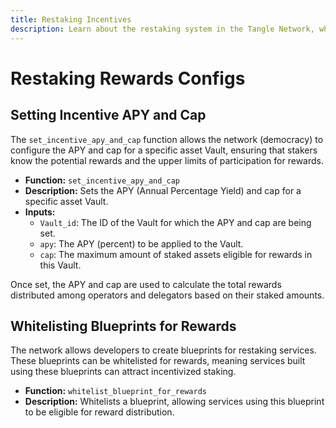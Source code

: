 ```yaml
---
title: Restaking Incentives
description: Learn about the restaking system in the Tangle Network, which encourages operators to execute multi-party computation (MPC) service roles, and understand the reward mechanisms and benefits for operators and delegators.
---
```


# Restaking Rewards Configs

## Setting Incentive APY and Cap

The `set_incentive_apy_and_cap` function allows the network (democracy) to configure the APY and cap for a specific asset Vault, ensuring that stakers know the potential rewards and the upper limits of participation for rewards.

- **Function:** `set_incentive_apy_and_cap`
- **Description:** Sets the APY (Annual Percentage Yield) and cap for a specific asset Vault.
- **Inputs:**
  - `Vault_id`: The ID of the Vault for which the APY and cap are being set.
  - `apy`: The APY (percent) to be applied to the Vault.
  - `cap`: The maximum amount of staked assets eligible for rewards in this Vault.

Once set, the APY and cap are used to calculate the total rewards distributed among operators and delegators based on their staked amounts.

## Whitelisting Blueprints for Rewards

The network allows developers to create blueprints for restaking services. These blueprints can be whitelisted for rewards, meaning services built using these blueprints can attract incentivized staking.

- **Function:** `whitelist_blueprint_for_rewards`
- **Description:** Whitelists a blueprint, allowing services using this blueprint to be eligible for reward distribution.
